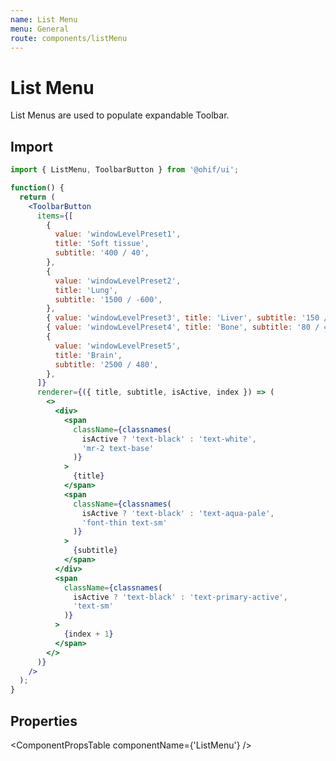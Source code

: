 ```yaml
---
name: List Menu
menu: General
route: components/listMenu
---
```




# List Menu

List Menus are used to populate expandable Toolbar.

## Import

```javascript
import { ListMenu, ToolbarButton } from '@ohif/ui';
```

```jsx live
function() {
  return (
    <ToolbarButton
      items={[
        {
          value: 'windowLevelPreset1',
          title: 'Soft tissue',
          subtitle: '400 / 40',
        },
        {
          value: 'windowLevelPreset2',
          title: 'Lung',
          subtitle: '1500 / -600',
        },
        { value: 'windowLevelPreset3', title: 'Liver', subtitle: '150 / 90' },
        { value: 'windowLevelPreset4', title: 'Bone', subtitle: '80 / 40' },
        {
          value: 'windowLevelPreset5',
          title: 'Brain',
          subtitle: '2500 / 480',
        },
      ]}
      renderer={({ title, subtitle, isActive, index }) => (
        <>
          <div>
            <span
              className={classnames(
                isActive ? 'text-black' : 'text-white',
                'mr-2 text-base'
              )}
            >
              {title}
            </span>
            <span
              className={classnames(
                isActive ? 'text-black' : 'text-aqua-pale',
                'font-thin text-sm'
              )}
            >
              {subtitle}
            </span>
          </div>
          <span
            className={classnames(
              isActive ? 'text-black' : 'text-primary-active',
              'text-sm'
            )}
          >
            {index + 1}
          </span>
        </>
      )}
    />
  );
}
```

## Properties

<ComponentPropsTable componentName={'ListMenu'} />
